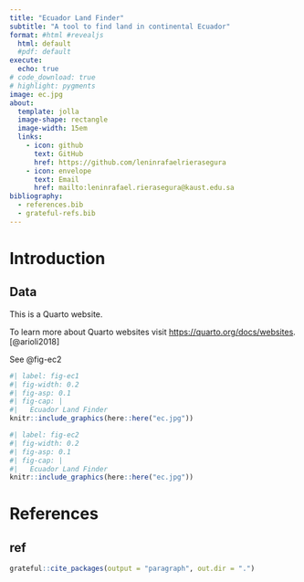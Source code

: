 ```yaml
---
title: "Ecuador Land Finder"
subtitle: "A tool to find land in continental Ecuador"
format: #html #revealjs
  html: default
  #pdf: default
execute:
  echo: true
# code_download: true
# highlight: pygments
image: ec.jpg
about:
  template: jolla
  image-shape: rectangle
  image-width: 15em
  links:
    - icon: github
      text: GitHub
      href: https://github.com/leninrafaelrierasegura
    - icon: envelope
      text: Email
      href: mailto:leninrafael.rierasegura@kaust.edu.sa
bibliography: 
  - references.bib
  - grateful-refs.bib
---
```


# Introduction {.smaller}

## Data

This is a Quarto website.

To learn more about Quarto websites visit <https://quarto.org/docs/websites>. [@arioli2018]

See @fig-ec2

```r
#| label: fig-ec1
#| fig-width: 0.2
#| fig-asp: 0.1
#| fig-cap: |
#|   Ecuador Land Finder
knitr::include_graphics(here::here("ec.jpg"))
```

```r
#| label: fig-ec2
#| fig-width: 0.2
#| fig-asp: 0.1
#| fig-cap: |
#|   Ecuador Land Finder
knitr::include_graphics(here::here("ec.jpg"))
```

# References {.smaller}

## ref {.smaller}

```r
grateful::cite_packages(output = "paragraph", out.dir = ".")
```

